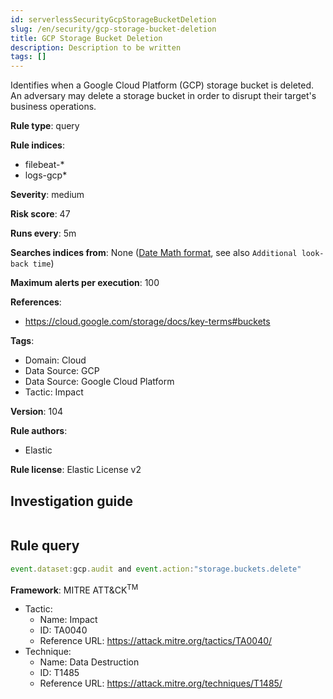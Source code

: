 ```yaml
---
id: serverlessSecurityGcpStorageBucketDeletion
slug: /en/security/gcp-storage-bucket-deletion
title: GCP Storage Bucket Deletion
description: Description to be written
tags: []
---
```


<div id="gcp-storage-bucket-deletion"></div>

Identifies when a Google Cloud Platform (GCP) storage bucket is deleted. An adversary may delete a storage bucket in order to disrupt their target's business operations.

**Rule type**: query

**Rule indices**: 

* filebeat-*
* logs-gcp*

**Severity**: medium

**Risk score**: 47

**Runs every**: 5m

**Searches indices from**: None ([Date Math format](((ref))/common-options.html#date-math), see also <DocLink id="serverlessSecurityRulesUiCreate" section="set-the-rules-schedule">`Additional look-back time`</DocLink>)

**Maximum alerts per execution**: 100

**References**: 

* https://cloud.google.com/storage/docs/key-terms#buckets

**Tags**: 

* Domain: Cloud
* Data Source: GCP
* Data Source: Google Cloud Platform
* Tactic: Impact

**Version**: 104

**Rule authors**: 

* Elastic

**Rule license**: Elastic License v2

## Investigation guide

```markdown

```

## Rule query

```js
event.dataset:gcp.audit and event.action:"storage.buckets.delete"

```

**Framework**: MITRE ATT&CK<sup>TM</sup>

* Tactic:
    * Name: Impact
    * ID: TA0040
    * Reference URL: https://attack.mitre.org/tactics/TA0040/
* Technique:
    * Name: Data Destruction
    * ID: T1485
    * Reference URL: https://attack.mitre.org/techniques/T1485/

